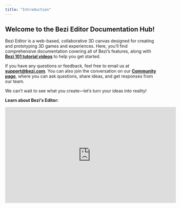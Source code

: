 ```yaml
---
title: "Introduction"
---
```


## **Welcome to the Bezi Editor Documentation Hub!**&#x20;

Bezi Editor is a web-based, collaborative 3D canvas designed for creating and prototyping 3D games and experiences. Here, you’ll find comprehensive documentation covering all of Bezi’s features, along with [**Bezi 101 tutorial videos**](https://www.bezi.com/bezi-101) to help you get started.&#x20;

If you have any questions or feedback, feel free to email us at [**support@bezi.com**](mailto:support@bezi.com). You can also join the conversation on our [**Community page**](https://community.bezi.com/home), where you can ask questions, share ideas, and get responses from our team.

We can’t wait to see what you create—let’s turn your ideas into reality!

**Learn about Bezi's Editor:**&#x20;

<iframe width="560" height="315" src="https://www.youtube.com/embed/wQk1ymIdTdc?si=LkcGBdzY_-zEpaIX" title="YouTube video player" frameborder="0" allow="accelerometer; autoplay; clipboard-write; encrypted-media; gyroscope; picture-in-picture; web-share" referrerpolicy="strict-origin-when-cross-origin" allowfullscreen />

**Review the Editor interface:**

<iframe width="560" height="315" src="https://www.youtube.com/embed/9sQMLAMhl3Q?si=lEVY3bxLn3ksSlvX" title="YouTube video player" frameborder="0" allow="accelerometer; autoplay; clipboard-write; encrypted-media; gyroscope; picture-in-picture; web-share" referrerpolicy="strict-origin-when-cross-origin" allowfullscreen />